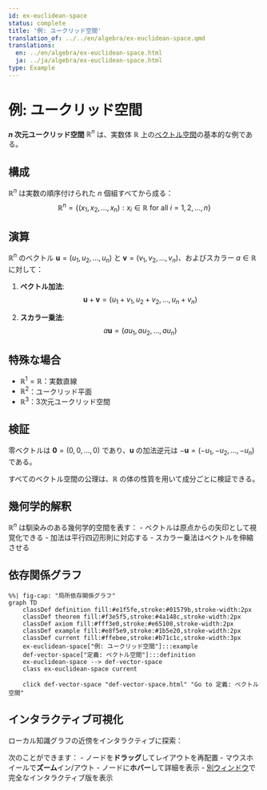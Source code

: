 ```yaml
---
id: ex-euclidean-space
status: complete
title: '例: ユークリッド空間'
translation_of: ../../en/algebra/ex-euclidean-space.qmd
translations:
  en: ../en/algebra/ex-euclidean-space.html
  ja: ../ja/algebra/ex-euclidean-space.html
type: Example
---
```


# 例: ユークリッド空間 {#ex-euclidean-space}

**$n$ 次元ユークリッド空間** $\mathbb{R}^n$ は、実数体 $\mathbb{R}$ 上の[ベクトル空間](def-vector-space.qmd)の基本的な例である。

## 構成

$\mathbb{R}^n$ は実数の順序付けられた $n$ 個組すべてから成る：
$$\mathbb{R}^n = \{(x_1, x_2, \ldots, x_n) : x_i \in \mathbb{R} \text{ for all } i = 1, 2, \ldots, n\}$$

## 演算

$\mathbb{R}^n$ のベクトル $\mathbf{u} = (u_1, u_2, \ldots, u_n)$ と $\mathbf{v} = (v_1, v_2, \ldots, v_n)$、およびスカラー $a \in \mathbb{R}$ に対して：

1. **ベクトル加法**:
   $$\mathbf{u} + \mathbf{v} = (u_1 + v_1, u_2 + v_2, \ldots, u_n + v_n)$$

2. **スカラー乗法**:
   $$a\mathbf{u} = (au_1, au_2, \ldots, au_n)$$

## 特殊な場合

- $\mathbb{R}^1 = \mathbb{R}$：実数直線
- $\mathbb{R}^2$：ユークリッド平面
- $\mathbb{R}^3$：3次元ユークリッド空間

## 検証

零ベクトルは $\mathbf{0} = (0, 0, \ldots, 0)$ であり、$\mathbf{u}$ の加法逆元は $-\mathbf{u} = (-u_1, -u_2, \ldots, -u_n)$ である。

すべてのベクトル空間の公理は、$\mathbb{R}$ の体の性質を用いて成分ごとに検証できる。

## 幾何学的解釈

$\mathbb{R}^n$ は馴染みのある幾何学的空間を表す：
- ベクトルは原点からの矢印として視覚化できる
- 加法は平行四辺形則に対応する
- スカラー乗法はベクトルを伸縮させる

## 依存関係グラフ

```mermaid
%%| fig-cap: "局所依存関係グラフ"
graph TD
    classDef definition fill:#e1f5fe,stroke:#01579b,stroke-width:2px
    classDef theorem fill:#f3e5f5,stroke:#4a148c,stroke-width:2px
    classDef axiom fill:#fff3e0,stroke:#e65100,stroke-width:2px
    classDef example fill:#e8f5e9,stroke:#1b5e20,stroke-width:2px
    classDef current fill:#ffebee,stroke:#b71c1c,stroke-width:3px
    ex-euclidean-space["例: ユークリッド空間"]:::example
    def-vector-space["定義: ベクトル空間"]:::definition
    ex-euclidean-space --> def-vector-space
    class ex-euclidean-space current

    click def-vector-space "def-vector-space.html" "Go to 定義: ベクトル空間"
```

## インタラクティブ可視化

ローカル知識グラフの近傍をインタラクティブに探索：

::: {.graph-viz data-id="ex-euclidean-space" data-width="700" data-height="500"}
:::

次のことができます：
- ノードを**ドラッグ**してレイアウトを再配置
- マウスホイールで**ズーム**イン/アウト
- ノードに**ホバー**して詳細を表示
- [別ウィンドウ](../../output/interactive/ex-euclidean-space.html){target="_blank"}で完全なインタラクティブ版を表示
